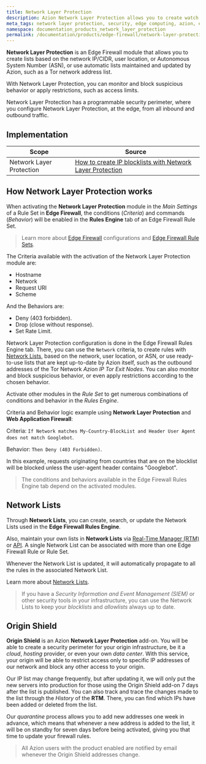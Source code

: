 ```yaml
---
title: Network Layer Protection
description: Azion Network Layer Protection allows you to create watch lists based on the network (IP/CIDR).
meta_tags: network layer protection, security, edge computing, azion, edge firewall, firewall
namespace: documentation_products_network_layer_protection
permalink: /documentation/products/edge-firewall/network-layer-protection/
---
```


**Network Layer Protection** is an Edge Firewall module that allows you to create lists based on the network IP/CIDR, user location, or Autonomous System Number (ASN), or use automatic lists maintained and updated by Azion, such as a Tor network address list. 

With Network Layer Protection, you can monitor and block suspicious behavior or apply restrictions, such as access limits.

Network Layer Protection has a programmable security perimeter, where you configure Network Layer Protection, at the edge, from all inbound and outbound traffic.

## Implementation

| Scope | Source |
|-------|--------|
| Network Layer Protection | [How to create IP blocklists with Network Layer Protection](/en/documentation/products/guides/blacklists-ip-addresses-edge/) |

## How Network Layer Protection works

When activating the **Network Layer Protection** module in the *Main Settings* of a Rule Set in **Edge Firewall**, the conditions (*Criteria*) and commands (*Behavior*) will be enabled in the **Rules Engine** tab of an Edge Firewall Rule Set.

> Learn more about [Edge Firewall](/en/documentation/products/edge-firewall/) configurations and [Edge Firewall Rule Sets](/en/documentation/products/edge-firewall/rules-engine/).

The Criteria available with the activation of the Network Layer Protection module are:

- Hostname
- Network
- Request URI
- Scheme

And the Behaviors are:

- Deny (403 forbidden).
- Drop (close without response).
- Set Rate Limit.

Network Layer Protection configuration is done in the Edge Firewall Rules Engine tab. There, you can use the `Network` criteria, to create rules with [Network Lists](/en/documentation/products/edge-firewall/network-layer-protection/network-lists/), based on the network, user location, or ASN, or use ready-to-use lists that are kept up-to-date by Azion itself, such as the outbound addresses of the Tor Network *Azion IP Tor Exit Nodes*. You can also monitor and block suspicious behavior, or even apply restrictions according to the chosen behavior.

Activate other modules in the *Rule Set* to get numerous combinations of conditions and behavior in the *Rules Engine*.

Criteria and Behavior logic example using **Network Layer Protection** and **Web Application Firewall**:

Criteria: `If Network matches My-Country-BlockList and Header User Agent does not match Googlebot`.

Behavior: `Then Deny (403 Forbidden)`.

In this example, requests originating from countries that are on the blocklist will be blocked unless the user-agent header contains "Googlebot".

> The conditions and behaviors available in the Edge Firewall Rules Engine tab depend on the activated modules.

## Network Lists

Through **Network Lists**, you can create, search, or update the Network Lists used in the **Edge Firewall Rules Engine**.

Also, maintain your own lists in **Network Lists** via [Real-Time Manager (RTM)](https://manager.azion.com) or [API](https://api.azion.com/). A single Network List can be associated with more than one Edge Firewall Rule or Rule Set. 

Whenever the Network List is updated, it will automatically propagate to all the rules in the associated Network List. 

Learn more about [Network Lists](/en/documentation/products/edge-firewall/network-layer-protection/network-lists/).

> If you have a *Security Information and Event Management (SIEM)* or other security tools in your infrastructure, you can use the Network Lists to keep your *blocklists* and *allowlists* always up to date.

## Origin Shield 

**Origin Shield** is an Azion **Network Layer Protection** add-on. You will be able to create a security perimeter for your origin infrastructure, be it a *cloud*, *hosting* provider, or even your own *data center*. With this service, your origin will be able to restrict access only to specific IP addresses of our network and block any other access to your origin.

Our IP list may change frequently, but after updating it, we will only put the new servers into production for those using the Origin Shield add-on 7 days after the list is published. You can also track and trace the changes made to the list through the *History* of the **RTM**. There, you can find which IPs have been added or deleted from the list.

Our *quarantine* process allows you to add new addresses one week in advance, which means that whenever a new address is added to the list, it will be on standby for seven days before being activated, giving you that time to update your firewall rules.

> All Azion users with the product enabled are notified by email whenever the Origin Shield addresses change.
